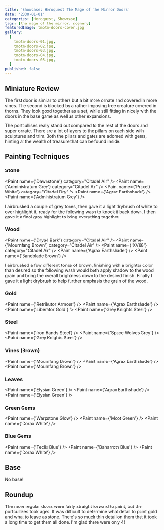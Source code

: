 ```yaml
---
title: 'Showcase: Heroquest The Mage of the Mirror Doors'
date: '2030-01-01'
categories: [Heroquest, Showcase]
tags: [the mage of the mirror, scenery]
featuredImage: tmotm-doors-cover.jpg
gallery:
  [
    tmotm-doors-01.jpg,
    tmotm-doors-02.jpg,
    tmotm-doors-03.jpg,
    tmotm-doors-04.jpg,
    tmotm-doors-05.jpg,
  ]
published: false
---
```



## Miniature Review

The first door is similar to others but a bit more ornate and covered in more vines. The second is blocked by a rather
imposing tree creature covered in thorns. They look good together as a set, while still fitting in nicely with the
doors in the base game as well as other expansions.

The portcullises really stand out compared to the rest of the doors and super ornate. There are a lot of layers to the
pillars on each side with sculptures and trim. Both the pillars and gates are adorned with gems, hinting at the wealth
of treasure that can be found inside.

## Painting Techniques

### Stone

<Paint name={'Dawnstone'} category="Citadel Air" />
<Paint name={'Administratum Grey'} category="Citadel Air" />
<Paint name={'Praxeti White'} category="Citadel Dry" />
<Paint name={'Agrax Earthshade'} />
<Paint name={'Administratum Grey'} />

I airbrushed a couple of grey tones, then gave it a light drybrush of white to over highlight it, ready for the
following wash to knock it back down. I then gave it a final gray highlight to bring everything together.

### Wood

<Paint name={'Dryad Bark'} category="Citadel Air" />
<Paint name={'Mournfang Brown'} category="Citadel Air" />
<Paint name={'XV88'} category="Citadel Air" />
<Paint name={'Agrax Earthshade'} />
<Paint name={'Baneblade Brown'} />

I airbrushed a few different tones of brown, finishing with a brighter color than desired so the following wash
would both apply shadow to the wood grain and bring the overall brightness down to the desired finish.
Finally I gave it a light drybrush to help further emphasis the grain of the wood.

### Gold

<Paint name={'Retributor Armour'} />
<Paint name={'Agrax Earthshade'} />
<Paint name={'Liberator Gold'} />
<Paint name={'Grey Knights Steel'} />

### Steel

<Paint name={'Iron Hands Steel'} />
<Paint name={'Space Wolves Grey'} />
<Paint name={'Grey Knights Steel'} />

### Vines (Brown)

<Paint name={'Mournfang Brown'} />
<Paint name={'Agrax Earthshade'} />
<Paint name={'Mournfang Brown'} />

### Leaves

<Paint name={'Elysian Green'} />
<Paint name={'Agrax Earthshade'} />
<Paint name={'Elysian Green'} />

### Green Gems

<Paint name={'Warpstone Glow'} />
<Paint name={'Moot Green'} />
<Paint name={'Corax White'} />

### Blue Gems

<Paint name={'Teclis Blue'} />
<Paint name={'Baharroth Blue'} />
<Paint name={'Corax White'} />

## Base

No base!

## Roundup

The more regular doors were fairly straight forward to paint, but the portcullises took ages. It was difficult to
determine what detail to paint gold and what to leave as stone. There's so much thin detail on them that it took a long
time to get them all done. I'm glad there were only 4!
